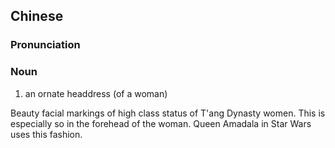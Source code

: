 {{also|花钿}}
==Chinese==
{{zh-forms|s=花钿}}

===Pronunciation===
{{zh-pron
|m=huādiàn
|cat=n
}}

===Noun===
{{zh-noun}}

# {{lb|zh|archaic}} an ornate headdress (of a woman)

Beauty facial markings of high class status of T'ang Dynasty women. This is especially so in the forehead of the woman. Queen Amadala in Star Wars uses this fashion.